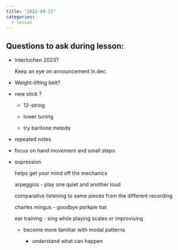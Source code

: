 ```yaml
---
title: "2022-04-21"
categories:
  - lesson
---
```


## Questions to ask during lesson:

- Interlochen 2023?

  Keep an eye on announcement in dec.

- Weight-lifting belt?

- new stick ?

  - 12-string
  - lower tuning

  - try baritone melody


- repeated notes

- focus on hand movement and small steps

- expression

  helps get your mind off the mechanics

  arpeggios - play one quiet and another loud

  comparative listening to same pieces from the different recording

  charles mingus - goodbye porkpie hat

  ear training - sing while playing scales or improvising

  - become more familiar with modal patterns
  
    - understand what can happen

